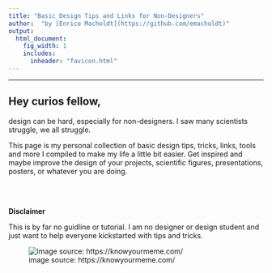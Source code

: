 ```yaml
---
title: "Basic Design Tips and Links for Non-Designers"
author:  "by [Enrico Macholdt](https://github.com/emacholdt)"
output:
  html_document:
    fig_width: 1
    includes:
      inheader: "favicon.html"
---
```


----

## Hey curios fellow,

design can be hard, especially for non-designers. I saw many scientists struggle, we all struggle.

This page is my personal collection of basic design tips, tricks, links, tools and more I compiled to make my life a little bit easier. Get inspired and maybe improve the design of your projects, scientific figures, presentations, posters, or whatever you are doing.

<br><br>
  
**Disclaimer**

This is by far no guidline or tutorial. I am no designer or design student and just want to help everyone kickstarted with tips and tricks.

![image source: https://knowyourmeme.com/](https://i.kym-cdn.com/photos/images/newsfeed/001/018/894/a2c.png)


